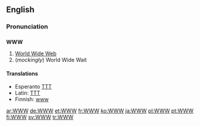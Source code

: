 ==English==

===Pronunciation===
{{rfap}} <!-- needs both "double-U, double-U, double-U" and "dub-dub-dub".-->

==={{initialism}}===
'''WWW'''

#[[World Wide Web]]
#(''mockingly'') World Wide Wait

====Translations====
* Esperanto [[TTT]]
* Latin: [[TTT]]
* Finnish: [[www]]

[[ar:WWW]]
[[de:WWW]]
[[et:WWW]]
[[fr:WWW]]
[[ko:WWW]]
[[ja:WWW]]
[[pl:WWW]]
[[pt:WWW]]
[[fi:WWW]]
[[sv:WWW]]
[[tr:WWW]]